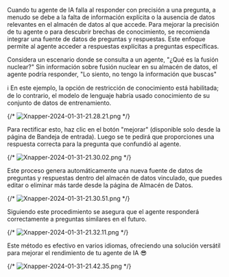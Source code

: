 Cuando tu agente de IA falla al responder con precisión a una pregunta, a menudo se debe a la falta de información explícita o la ausencia de datos relevantes en el almacén de datos al que accede. Para mejorar la precisión de tu agente o para descubrir brechas de conocimiento, se recomienda integrar una fuente de datos de preguntas y respuestas.
Este enfoque permite al agente acceder a respuestas explícitas a preguntas específicas.

Considera un escenario donde se consulta a un agente, "¿Qué es la fusión nuclear?" Sin información sobre fusión nuclear en su almacén de datos, el agente podría responder, "Lo siento, no tengo la información que buscas"

<Note>
ℹ️ En este ejemplo, la opción de restricción de conocimiento está habilitada; de lo contrario, el modelo de lenguaje habría usado conocimiento de su conjunto de datos de entrenamiento.

</Note>

{/* ![Xnapper-2024-01-31-21.28.21.png](/images/fine-tuning/Xnapper-2024-01-31-21.28.21.png) */}

Para rectificar esto, haz clic en el botón "mejorar" (disponible solo desde la página de Bandeja de entrada). Luego se te pedirá que proporciones una respuesta correcta para la pregunta que confundió al agente.

{/* ![Xnapper-2024-01-31-21.30.02.png](/images/fine-tuning/Xnapper-2024-01-31-21.30.02.png) */}

Este proceso genera automáticamente una nueva fuente de datos de preguntas y respuestas dentro del almacén de datos vinculado, que puedes editar o eliminar más tarde desde la página de Almacén de Datos.

{/* ![Xnapper-2024-01-31-21.30.51.png](/images/fine-tuning/Xnapper-2024-01-31-21.30.51.png) */}

Siguiendo este procedimiento se asegura que el agente responderá correctamente a preguntas similares en el futuro.

{/* ![Xnapper-2024-01-31-21.32.11.png](/images/fine-tuning/Xnapper-2024-01-31-21.32.11.png) */}

Este método es efectivo en varios idiomas, ofreciendo una solución versátil para mejorar el rendimiento de tu agente de IA 😎

{/* ![Xnapper-2024-01-31-21.42.35.png](/images/fine-tuning/Xnapper-2024-01-31-21.42.35.png) */}
